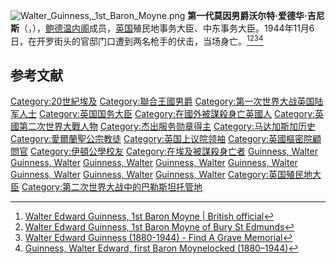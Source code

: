 [[File:Walter_Guinness,_1st_Baron_Moyne.png|thumb]]
'''第一代莫因男爵沃尔特·爱德华·吉尼斯'''（{{lang-en|'''Walter Edward Guinness, 1st Baron Moyne'''}}，{{bd|1880年|3月29日|1944年|11月6日|catIdx=W}}），[[鲍德温内阁|鲍德温内阁]]成员，[[英国|英国]]殖民地事务大臣、中东事务大臣。1944年11月6日，在开罗街头的官邸门口遭到两名枪手的伏击，当场身亡。<ref>[https://www.britannica.com/biography/Walter-Edward-Guinness-1st-Baron-Moyne Walter Edward Guinness, 1st Baron Moyne | British official]</ref><ref>[https://www.npg.org.uk/collections/search/person/mp57607/walter-edward-guinness-1st-baron-moyne-of-bury-st-edmunds Walter Edward Guinness, 1st Baron Moyne of Bury St Edmunds]</ref><ref>[https://www.findagrave.com/memorial/51586017/walter-edward-guinness Walter Edward Guinness (1880-1944) - Find A Grave Memorial]</ref><ref>[https://www.oxforddnb.com/view/10.1093/ref:odnb/9780198614128.001.0001/odnb-9780198614128-e-33605;jsessionid=081C936D81B06C6DF897157743C21419 Guinness, Walter Edward, first Baron Moynelocked (1880–1944)]</ref>

== 参考文献 ==
{{Reflist}}

{{DEFAULTSORT: Guinness, Walter}}
[[Category:20世紀埃及|Category:20世紀埃及]]
[[Category:聯合王國男爵|Category:聯合王國男爵]]
[[Category:第一次世界大战英国陆军人士|Category:第一次世界大战英国陆军人士]]
[[Category:英国国务大臣|Category:英国国务大臣]]
[[Category:在國外被謀殺身亡英國人|Category:在國外被謀殺身亡英國人]]
[[Category:英國第二次世界大戰人物|Category:英國第二次世界大戰人物]]
[[Category:杰出服务勋章得主|Category:杰出服务勋章得主]]
[[Category:马达加斯加历史|Category:马达加斯加历史]]
[[Category:愛爾蘭聖公宗教徒|Category:愛爾蘭聖公宗教徒]]
[[Category:英国上议院领袖|Category:英国上议院领袖]]
[[Category:英國樞密院顧問官|Category:英國樞密院顧問官]]
[[Category:伊頓公學校友|Category:伊頓公學校友]]
[[Category:在埃及被謀殺身亡者|Category:在埃及被謀殺身亡者]]
[[Category:第28届英国下议院议员|Guinness, Walter]]
[[Category:第29届英国下议院议员|Guinness, Walter]]
[[Category:第30届英国下议院议员|Guinness, Walter]]
[[Category:第31届英国下议院议员|Guinness, Walter]]
[[Category:第32届英国下议院议员|Guinness, Walter]]
[[Category:第33届英国下议院议员|Guinness, Walter]]
[[Category:第34届英国下议院议员|Guinness, Walter]]
[[Category:第35届英国下议院议员|Guinness, Walter]]
[[Category:英国殖民地大臣|Category:英国殖民地大臣]]
[[Category:第二次世界大战中的巴勒斯坦托管地|Category:第二次世界大战中的巴勒斯坦托管地]]